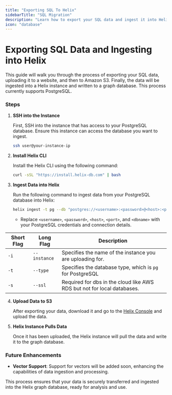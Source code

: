 ```yaml
---
title: "Exporting SQL To Helix"
sidebarTitle: "SQL Migration"
description: "Learn how to export your SQL data and ingest it into Helix"
icon: "database"
---
```


# Exporting SQL Data and Ingesting into Helix

This guide will walk you through the process of exporting your SQL data, uploading it to a website, and then to Amazon S3. Finally, the data will be ingested into a Helix instance and written to a graph database. This process currently supports PostgreSQL.

### Steps

1. **SSH into the Instance**

   First, SSH into the instance that has access to your PostgreSQL database.
   Ensure this instance can access the database you want to ingest.

   ```bash
   ssh user@your-instance-ip
   ```

2. **Install Helix CLI**

   Install the Helix CLI using the following command:

   ```bash
   curl -sSL "https://install.helix-db.com" | bash
   ```

3. **Ingest Data into Helix**

   Run the following command to ingest data from your PostgreSQL database into Helix:

   ```bash
   helix ingest -t pg --db "postgres://<username>:<password>@<host>:<port>/<dbname>" -i <instance-name> --ssl
   ```

   - Replace `<username>`, `<password>`, `<host>`, `<port>`, and `<dbname>` with your PostgreSQL credentials and connection details.

| Short Flag | Long Flag    | Description                                                             |
| ---------- | ------------ | ----------------------------------------------------------------------- |
| `-i`       | `--instance` | Specifies the name of the instance you are uploading for.               |
| `-t`       | `--type`     | Specifies the database type, which is `pg` for PostgreSQL               |
| `-s`       | `--ssl`      | Required for dbs in the cloud like AWS RDS but not for local databases. |

4. **Upload Data to S3**

   After exporting your data, download it and go to the [Helix Console](https://helix-db.com/dashboard) and upload the data.

5. **Helix Instance Pulls Data**

   Once it has been uploaded, the Helix instance will pull the data and write it to the graph database.

### Future Enhancements

- **Vector Support**: Support for vectors will be added soon, enhancing the capabilities of data ingestion and processing.

This process ensures that your data is securely transferred and ingested into the Helix graph database, ready for analysis and use.
